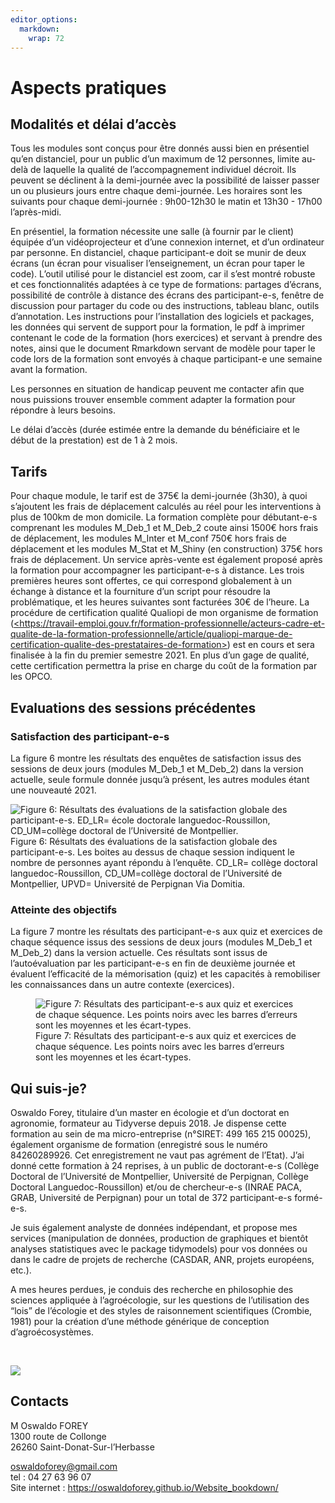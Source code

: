 ```yaml
---
editor_options: 
  markdown: 
    wrap: 72
---
```


# Aspects pratiques

## Modalités et délai d'accès

::: {align="justify"}
::: {align="justify"}
<div>

Tous les modules sont conçus pour être donnés aussi bien en présentiel
qu'en distanciel, pour un public d'un maximum de 12 personnes, limite
au-delà de laquelle la qualité de l'accompagnement individuel décroit.
Ils peuvent se déclinent à la demi-journée avec la possibilité de
laisser passer un ou plusieurs jours entre chaque demi-journée. Les
horaires sont les suivants pour chaque demi-journée : 9h00-12h30 le
matin et 13h30 - 17h00 l'après-midi.

En présentiel, la formation nécessite une salle (à fournir par le
client) équipée d'un vidéoprojecteur et d'une connexion internet, et
d'un ordinateur par personne. En distanciel, chaque participant-e doit
se munir de deux écrans (un écran pour visualiser l'enseignement, un
écran pour taper le code). L'outil utilisé pour le distanciel est zoom,
car il s'est montré robuste et ces fonctionnalités adaptées à ce type de
formations: partages d'écrans, possibilité de contrôle à distance des
écrans des participant-e-s, fenêtre de discussion pour partager du code
ou des instructions, tableau blanc, outils d'annotation. Les
instructions pour l'installation des logiciels et packages, les données
qui servent de support pour la formation, le pdf à imprimer contenant le
code de la formation (hors exercices) et servant à prendre des notes,
ainsi que le document Rmarkdown servant de modèle pour taper le code
lors de la formation sont envoyés à chaque participant-e une semaine
avant la formation.

</div>

Les personnes en situation de handicap peuvent me contacter afin que
nous puissions trouver ensemble comment adapter la formation pour
répondre à leurs besoins.

Le délai d'accès (durée estimée entre la demande du bénéficiaire et le
début de la prestation) est de 1 à 2 mois.
:::
:::

## Tarifs {#tarifs}

::: {align="justify"}
Pour chaque module, le tarif est de 375€ la demi-journée (3h30), à quoi
s'ajoutent les frais de déplacement calculés au réel pour les
interventions à plus de 100km de mon domicile. La formation complète
pour débutant-e-s comprenant les modules M_Deb_1 et M_Deb_2 coute ainsi
1500€ hors frais de déplacement, les modules M_Inter et M_conf 750€ hors
frais de déplacement et les modules M_Stat et M_Shiny (en construction)
375€ hors frais de déplacement. Un service après-vente est également
proposé après la formation pour accompagner les participant-e-s à
distance. Les trois premières heures sont offertes, ce qui correspond
globalement à un échange à distance et la fourniture d'un script pour
résoudre la problématique, et les heures suivantes sont facturées 30€ de
l'heure. La procédure de certification qualité Qualiopi de mon organisme
de formation
([\<https://travail-emploi.gouv.fr/formation-professionnelle/acteurs-cadre-et-qualite-de-la-formation-professionnelle/article/qualiopi-marque-de-certification-qualite-des-prestataires-de-formation\>](https://travail-emploi.gouv.fr/formation-professionnelle/acteurs-cadre-et-qualite-de-la-formation-professionnelle/article/qualiopi-marque-de-certification-qualite-des-prestataires-de-formation){.uri})
est en cours et sera finalisée à la fin du premier semestre 2021. En
plus d'un gage de qualité, cette certification permettra la prise en
charge du coût de la formation par les OPCO.
:::

## Evaluations des sessions précédentes

### Satisfaction des participant-e-s

::: {align="justify"}
La figure 6 montre les résultats des enquêtes de satisfaction issus des
sessions de deux jours (modules M_Deb_1 et M_Deb_2) dans la version
actuelle, seule formule donnée jusqu'à présent, les autres modules étant
une nouveauté 2021.
:::

![Figure 6: Résultats des évaluations de la satisfaction globale des
participant-e-s. ED_LR= école doctorale languedoc-Roussillon,
CD_UM=collège doctoral de l'Université de
Montpellier.](img/appreciations_evaluation.png) Figure 6: Résultats des
évaluations de la satisfaction globale des participant-e-s. Les boites
au dessus de chaque session indiquent le nombre de personnes ayant
répondu à l'enquête. CD_LR= collège doctoral languedoc-Roussillon,
CD_UM=collège doctoral de l'Université de Montpellier, UPVD= Université
de Perpignan Via Domitia.

### Atteinte des objectifs

La figure 7 montre les résultats des participant-e-s aux quiz et
exercices de chaque séquence issus des sessions de deux jours (modules
M_Deb_1 et M_Deb_2) dans la version actuelle. Ces résultats sont issus
de l'autoévaluation par les participant-e-s en fin de deuxième journée
et évaluent l'efficacité de la mémorisation (quiz) et les capacités à
remobiliser les connaissances dans un autre contexte (exercices).

![Figure 7: Résultats des participant-e-s aux quiz et exercices de
chaque séquence. Les points noirs avec les barres d'erreurs sont les
moyennes et les écart-types.](img/graphique_autoevaluation.png)

## Qui suis-je?

::: {align="justify"}
Oswaldo Forey, titulaire d'un master en écologie et d'un doctorat en
agronomie, formateur au Tidyverse depuis 2018. Je dispense cette
formation au sein de ma micro-entreprise (n°SIRET: 499 165 215 00025),
également organisme de formation (enregistré sous le numéro 84260289926.
Cet enregistrement ne vaut pas agrément de l'Etat). J'ai donné cette
formation à 24 reprises, à un public de doctorant-e-s (Collège Doctoral
de l'Université de Montpellier, Université de Perpignan, Collège
Doctoral Languedoc-Roussillon) et/ou de chercheur-e-s (INRAE PACA, GRAB,
Université de Perpignan) pour un total de 372 participant-e-s formé-e-s.

Je suis également analyste de données indépendant, et propose mes
services (manipulation de données, production de graphiques et bientôt
analyses statistiques avec le package tidymodels) pour vos données ou
dans le cadre de projets de recherche (CASDAR, ANR, projets européens, etc.). 

A mes heures perdues, je conduis des recherche en philosophie des sciences
appliquée à l'agroécologie, sur les questions de l'utilisation des
"lois" de l'écologie et des styles de raisonnement scientifiques
(Crombie, 1981) pour la création d'une méthode générique de conception
d'agroécosystèmes.
:::

<br>

![](img/le_formateur_high_res.png) <br>

## Contacts

M Oswaldo FOREY\
1300 route de Collonge\
26260 Saint-Donat-Sur-l'Herbasse

[oswaldoforey\@gmail.com](mailto:oswaldoforey@gmail.com){.email}\
tel : 04 27 63 96 07\
Site internet : <https://oswaldoforey.github.io/Website_bookdown/>
